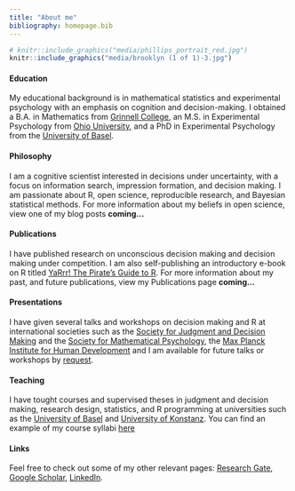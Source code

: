 ```yaml
---
title: "About me"
bibliography: homepage.bib
---
```


```r
# knitr::include_graphics("media/phillips_portrait_red.jpg")
knitr::include_graphics("media/brooklyn (1 of 1)-3.jpg")

```


#### Education

My educational background is in mathematical statistics and experimental psychology with an emphasis on cognition and decision-making. I obtained a B.A. in Mathematics from [Grinnell College](http://www.grinnell.edu), an M.S. in Experimental Psychology from [Ohio University](http://www.ohio.edu), and a PhD in Experimental Psychology from the [University of Basel](http://www.unibas.ch).

#### Philosophy

I am a cognitive scientist interested in decisions under uncertainty, with a focus on information search, impression formation, and decision making. I am passionate about R, open science, reproducible research, and Bayesian statistical methods. For more information about my beliefs in open science, view one of my blog posts **coming...**

#### Publications

I have published research on unconscious decision making and decision making under competition. I am also self-publishing an introductory e-book on R titled [YaRrr! The Pirate's Guide to R](piratesguide.html). For more information about my past, and future publications, view my Publications page **coming...**

#### Presentations 

I have given several talks and workshops on decision making and R at international societies such as the [Society for Judgment and Decision Making](www.sjdm.org) and the [Society for Mathematical Psychology](www.mathpsych.org), the [Max Planck Institute for Human Development](https://www.mpib-berlin.mpg.de/en) and I am available for future talks or workshops by <a href="mailto:nathaniel.d.phillips.is@gmail.com" target="_top">request</a>.

#### Teaching

I have tought courses and supervised theses in judgment and decision making, research design, statistics, and R programming at universities such as the [University of Basel](www.unibas.ch) and [University of Konstanz](https://www.uni-konstanz.de/en/). You can find an example of my course syllabi [here](http://www.rpubs.com/YaRrr/syllabus_Winter2016)


#### Links

Feel free to check out some of my other relevant pages: [Research Gate](https://www.researchgate.net/profile/Nathaniel_Phillips2), [Google Scholar](http://scholar.google.com/citations?user=S-OOdSIAAAAJ), [LinkedIn](https://www.linkedin.com/in/nathanieldphillips).